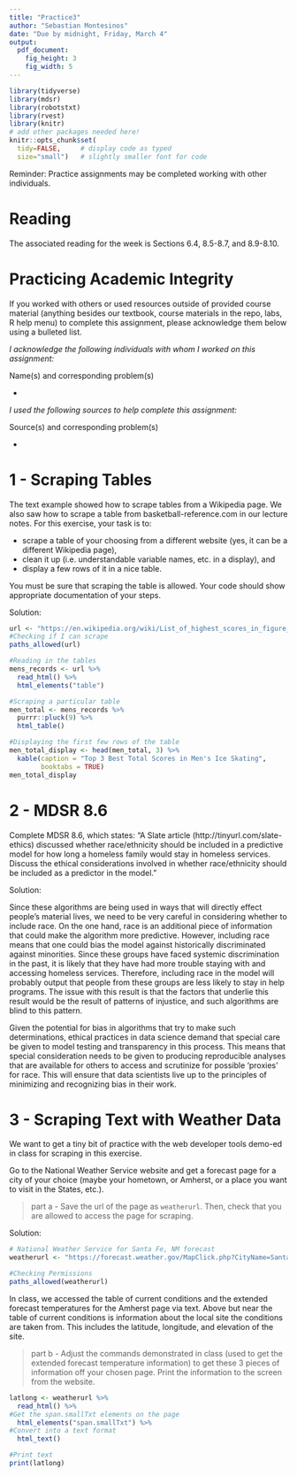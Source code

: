 ```yaml
---
title: "Practice3"
author: "Sebastian Montesinos"
date: "Due by midnight, Friday, March 4"
output: 
  pdf_document:
    fig_height: 3
    fig_width: 5
---
```


```r
library(tidyverse)
library(mdsr)
library(robotstxt)
library(rvest)
library(knitr)
# add other packages needed here!
knitr::opts_chunk$set(
  tidy=FALSE,     # display code as typed
  size="small")   # slightly smaller font for code
```

Reminder: Practice assignments may be completed working with other individuals.

# Reading 

The associated reading for the week is Sections 6.4, 8.5-8.7, and 8.9-8.10. 

# Practicing Academic Integrity

If you worked with others or used resources outside of provided course material (anything besides our textbook, course materials in the repo, labs, R help menu) to complete this assignment, please acknowledge them below using a bulleted list. 

<!-- ~~~~~~~~~~~~~~~~ YOU MAY BEGIN EDITING BELOW THIS LINE ~~~~~~~~~~~~~~~~ -->

*I acknowledge the following individuals with whom I worked on this assignment:*

Name(s) and corresponding problem(s)

*

*I used the following sources to help complete this assignment:*

Source(s) and corresponding problem(s)

* 



\newpage


<!-- PROBLEM 1 ---------------------------------------------------------------->

# 1 - Scraping Tables

The text example showed how to scrape tables from a Wikipedia page. We also saw how to scrape a table from basketball-reference.com in our lecture notes. For this exercise, your task is to:

* scrape a table of your choosing from a different website (yes, it can be a different Wikipedia page),
* clean it up (i.e. understandable variable names, etc. in a display), and
* display a few rows of it in a nice table.

You must be sure that scraping the table is allowed. Your code should show appropriate documentation of your steps.

Solution:

```r
url <- "https://en.wikipedia.org/wiki/List_of_highest_scores_in_figure_skating#Men"
#Checking if I can scrape
paths_allowed(url)

#Reading in the tables
mens_records <- url %>% 
  read_html() %>% 
  html_elements("table") 

#Scraping a particular table 
men_total <- mens_records %>%
  purrr::pluck(9) %>%
  html_table() 

#Displaying the first few rows of the table
men_total_display <- head(men_total, 3) %>%
  kable(caption = "Top 3 Best Total Scores in Men's Ice Skating", 
        booktabs = TRUE)
men_total_display


```


<!--
Remember to knit, commit, and push as you go!
-->


\newpage


<!-- PROBLEM 2 ---------------------------------------------------------------->

# 2 - MDSR 8.6

Complete MDSR 8.6, which states: "A Slate article (http://tinyurl.com/slate-ethics) discussed whether race/ethnicity should be included in a predictive model for how long a homeless family would stay in homeless services. Discuss the ethical considerations involved in whether race/ethnicity should be included as a predictor in the model."

<!-- This is designed to be more than a sentence or two but less than a page. One or two paragraphs would be reasonable. -->

Solution:

Since these algorithms are being used in ways that will directly effect people's material lives, we need to be very careful in considering whether to include race. On the one hand, race is an additional piece of information that could make the algorithm more predictive. However, including race means that one could bias the model against historically discriminated against minorities. Since these groups have faced systemic discrimination in the past, it is likely that they have had more trouble staying with and accessing homeless services. Therefore, including race in the model will probably output that people from these groups are less likely to stay in help programs. The issue with this result is that the factors that underlie this result would be the result of patterns of injustice, and such algorithms are blind to this pattern.

Given the potential for bias in algorithms that try to make such determinations, ethical practices in data science demand that special care be given to model testing and transparency in this process. This means that special consideration needs to be given to producing reproducible analyses that are available for others to access and scrutinize for possible 'proxies' for race. This will ensure that data scientists live up to the principles of minimizing and recognizing bias in their work.


<!-- Have you committed and/or pushed yet? -->


\newpage

<!-- PROBLEM 3 ---------------------------------------------------------------->

# 3 - Scraping Text with Weather Data

We want to get a tiny bit of practice with the web developer tools demo-ed in class for scraping in this exercise.

Go to the National Weather Service website and get a forecast page for a city of your choice (maybe your hometown, or Amherst, or a place you want to visit in the States, etc.).

> part a - Save the url of the page as `weatherurl`. Then, check that you are allowed to access the page for scraping.

Solution:

```r
# National Weather Service for Santa Fe, NM forecast
weatherurl <- "https://forecast.weather.gov/MapClick.php?CityName=Santa+Fe&state=NM&site=ABQ&textField1=35.6785&textField2=-105.954&e=0#.YiDe1-jMI2w"

#Checking Permissions
paths_allowed(weatherurl)

```

In class, we accessed the table of current conditions and the extended forecast temperatures for the Amherst page via text. Above but near the table of current conditions is information about the local site the conditions are taken from. This includes the latitude, longitude, and elevation of the site. 

> part b - Adjust the commands demonstrated in class (used to get the extended forecast temperature information) to get these 3 pieces of information off your chosen page. Print the information to the screen from the website. 

<!-- 
Note: The information does not need to be presented nicely - I just want you to practice a little bit with the selector and looking at html. My scrape from the Amherst page yields: "Lat: 42.2°NLon: 72.53°WElev: 246ft.", which definitely still needs some cleaning up, but the important part is the information is pulled straight from the website. 
-->

```r
latlong <- weatherurl %>%
  read_html() %>%
#Get the span.smallTxt elements on the page
  html_elements("span.smallTxt") %>%
#Convert into a text format
  html_text()

#Print text
print(latlong)
```


<!--
Knit, commit, and push, including the final renamed pdf, to your repo. Then, upload the .pdf to Gradescope before the deadline. Wondering why this practice was shorter than the last? Keep working on your calendar query project!
-->

